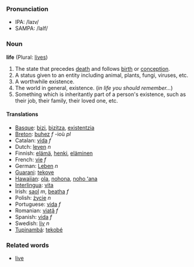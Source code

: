 ===Pronunciation===
*IPA: /laɪv/
*SAMPA: /laIf/

===Noun===
'''life''' (Plural: [[lives]])

#The state that precedes [[death]] and follows [[birth]] or [[conception]].
#A status given to an entity including animal, plants, fungi, viruses, etc.
#A worthwhile existence.
#The world in general, existence. (''in life you should remember...'') 
#Something which is inheritantly part of a person's existence, such as their job, their family, their loved one, etc.

====Translations====
*[[Basque]]: [[bizi]], [[bizitza]], [[existentzia]]
*[[Breton]]: [[buhez]] ''f'' -ioù ''pl''
*Catalan: [[vida]] ''f''
*Dutch: [[leven]] ''n''
*Finnish: [[elämä]], [[henki]], [[eläminen]]
*French: [[vie]] ''f''
*German: [[Leben]] ''n''
*[[Guarani]]: [[tekove]]
*[[Hawaiian]]: [[ola]], [[nohona]], [[noho ʻana]]
*[[Interlingua]]: [[vita]]
*Irish: [[saol]] ''m'', [[beatha]] ''f''
*Polish: [[życie]] ''n''
*Portuguese: [[vida]] ''f''
*Romanian: [[viaţă]] ''f''
*Spanish: [[vida]] ''f''
*Swedish: [[liv]] ''n''
*[[Tupinambá]]: [[tekobé]]

===Related words===
*[[live]]